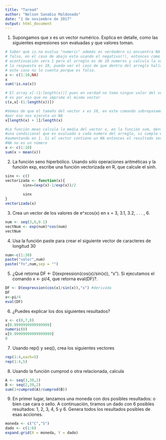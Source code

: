 ```yaml
---
title: "Tarea4"
author: "Nelson Sanabio Maldonado"
date: "1 de noviembre de 2017"
output: html_document
---
```


1. Supongamos que x es un vector numérico. Explica en detalle, como las siguientes expresiones son evaluadas y que valores toman.

```r

# Saber que is.na evalua "numeric" además es verdadero si encuentra NA de lo contrario
# falso, en el caso de abajo esta usando el negativo(!), entonces como son numeros
# acontinuación sera 1 pero el arreglo es de 10 numeros y calcula la suma y pues
# la respuesta es 10, pueda ver el caso de que dentro del arreglo halla algunos NA, en
# este caso no lo cuenta porque es falso.
x <- c(1:10,NA)
x
sum(!is.na(x))

# El array x[-(1:length(x))] pues en verdad no toma ningun valor del vector x ya que esta siendo multiplicada por un -1 y sabemos que un vector inicia con un indice 1, 
# es por eso que no imprime el mismo vector
c(x,x[-(1:length(x))])

#Vemos de que el tamaño del vector x es 10, en este comando sobrepasamos el tamaño,
#por eso nos ejecuta un NA
x[length(x) + 1]/length(x)

#La función mean calcula la media del vector x, en la función sum, dentro hay una
#una condicional que es evaluado a cada numero del arreglo, si cumple entonces va 
#aumentando en 1. Si el vector contiene un NA entonces el resultado sera NA ya que 
#NA no es un número
x <- c(1:10)
sum(x > mean(x))
```


2. La función seno hiperbólico. Usando sólo operaciones aritméticas y la función exp, escribe una función vectorizada en R, que calcule el sinh.
```r
sinx <- c()
vectorizada <- function(x){
        sinx=(exp(x)-1/exp(x))/2
        
        sinx
}
vectorizada(x)
```
3. Crea un vector de los valores de e^xcos(x) en x = 3, 3.1, 3.2, . . . , 6.
```r
num <- seq(3,6,0.1)
vectNum <- exp(num)*cos(num)
vectNum
```

4. Usa la función paste para crear el siguiente vector de caracteres de longitud 30
```r
num<-c(1:30)
paste("valor",num)
paste("fn",num,sep = "")
```

5. ¿Qué retorna DF <- D(expression(cos(x)/sin(x)), "x"). Si ejecutamos el comando x <- pi/4, que retorna eval(DF)?.
```r
DF <- D(expression(cos(x)/sin(x)),"x") #derivada
DF
x<-pi/4
eval(DF)
```

6. ¿Puedes explicar los dos siguientes resultados?
```r
x <- c(0,7,8)
x[0.9999999999999999]
numeric(0)
x[0.99999999999999999]
0


```

7. Usando rep() y seq(), crea los siguientes vectores
```r
rep(1:4,each=5)
rep(1:4,5)

```
8. Usando la función cumprod o otra relacionada, calcula
```r
A <- seq(3,39,2)
B <- seq(2,39,2)
sum(1+cumprod(A)/cumprod(B))
```
9. En primer lugar, lanzamos una moneda con dos posibles resultados: o bien cae cara o sello. A continuación, tiramos un dado con 6 posibles resultados: 1, 2, 3, 4, 5 y 6. Genera todos los resultados posibles de esas acciones.
```r
moneda <- c("C","S")
dado <- c(1:6)
expand.grid(X = moneda, Y = dado)
```


